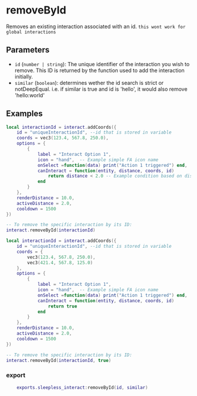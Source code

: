 # removeById

Removes an existing interaction associated with an id. `this wont work for global interactions`

## Parameters

- `id` (`number | string`): The unique identifier of the interaction you wish to remove. This ID is returned by the function used to add the interaction initially.
- `similar` (`boolean`): determines wether the id search is strict or notDeepEqual. i.e. if similar is true and id is 'hello', it would also remove 'hello:world'

## Examples

```lua
local interactionId = interact.addCoords({
    id = "uniqueInteractionId", --id that is stored in variable
    coords = vec3(123.4, 567.8, 250.0),
    options = {
        {
            label = "Interact Option 1",
            icon = "hand",  -- Example simple FA icon name
            onSelect =function(data) print("Action 1 triggered") end,
            canInteract = function(entity, distance, coords, id)
                return distance < 2.0 -- Example condition based on distance
            end
        }
    },
    renderDistance = 10.0,
    activeDistance = 2.0,
    cooldown = 1500
})

-- To remove the specific interaction by its ID:
interact.removeById(interactionId)
```

```lua
local interactionId = interact.addCoords({
    id = "uniqueInteractionId", --id that is stored in variable
    coords = {
        vec3(123.4, 567.8, 250.0),
        vec3(421.4, 567.8, 125.0)
    },
    options = {
        {
            label = "Interact Option 1",
            icon = "hand",  -- Example simple FA icon name
            onSelect =function(data) print("Action 1 triggered") end,
            canInteract = function(entity, distance, coords, id)
                return true
            end
        }
    },
    renderDistance = 10.0,
    activeDistance = 2.0,
    cooldown = 1500
})

-- To remove the specific interaction by its ID:
interact.removeById(interactionId, true)
```


### export

```lua
    exports.sleepless_interact:removeById(id, similar)
```